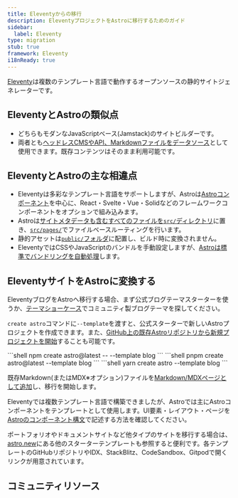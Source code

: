 ```yaml
---
title: Eleventyからの移行
description: EleventyプロジェクトをAstroに移行するためのガイド
sidebar:
  label: Eleventy
type: migration
stub: true
framework: Eleventy
i18nReady: true
---
```


[Eleventy](https://11ty.dev)は複数のテンプレート言語で動作するオープンソースの静的サイトジェネレーターです。

## EleventyとAstroの類似点

- どちらもモダンなJavaScriptベース(Jamstack)のサイトビルダーです。
- 両者とも[ヘッドレスCMSやAPI、Markdownファイルをデータソース](/ja/guides/data-fetching/)として使用できます。既存コンテンツはそのまま利用可能です。

## EleventyとAstroの主な相違点

- Eleventyは多彩なテンプレート言語をサポートしますが、Astroは[Astroコンポーネント](/ja/basics/astro-components/)を中心に、React・Svelte・Vue・Solidなどのフレームワークコンポーネントをオプションで組み込みます。
- Astroは[サイトメタデータも含むすべてのファイルを`src/`ディレクトリ](/ja/basics/project-structure/#src)に置き、[`src/pages/`](/ja/basics/astro-pages/)でファイルベースルーティングを行います。
- 静的アセットは[`public/`フォルダ](/ja/basics/project-structure/#public)に配置し、ビルド時に変換されません。
- EleventyではCSSやJavaScriptのバンドルを手動設定しますが、[Astroは標準でバンドリングを自動処理](/ja/concepts/why-astro/#簡単に使える)します。

## EleventyサイトをAstroに変換する

EleventyブログをAstroへ移行する場合、まず公式ブログテーマスターターを使うか、[テーマショーケース](https://astro.build/themes/)でコミュニティ製ブログテーマを探してください。

`create astro`コマンドに`--template`を渡すと、公式スターターで新しいAstroプロジェクトを作成できます。また、[GitHub上の既存Astroリポジトリから新規プロジェクトを開始](/ja/install-and-setup/)することも可能です。

<PackageManagerTabs>
    <Fragment slot="npm">
    ```shell
    npm create astro@latest -- --template blog
    ```
    </Fragment>
    <Fragment slot="pnpm">
    ```shell
    pnpm create astro@latest --template blog
    ```
    </Fragment>
    <Fragment slot="yarn">
    ```shell
    yarn create astro --template blog
    ```
    </Fragment>
</PackageManagerTabs>

既存Markdown(またはMDX※オプション)ファイルを[Markdown/MDXページとして追加](/ja/guides/markdown-content/)し、移行を開始します。

Eleventyでは複数テンプレート言語で構築できましたが、Astroでは主にAstroコンポーネントをテンプレートとして使用します。UI要素・レイアウト・ページを[Astroのコンポーネント構文](/ja/basics/astro-components/)で記述する方法を確認してください。

ポートフォリオやドキュメントサイトなど他タイプのサイトを移行する場合は、[astro.new](https://astro.new)にある他のスターターテンプレートも参照すると便利です。各テンプレートのGitHubリポジトリやIDX、StackBlitz、CodeSandbox、Gitpodで開くリンクが用意されています。

## コミュニティリソース

<CardGrid>
  <LinkCard title="This Site Is Now Built with Astro" href="https://aqandrew.com/blog/now-built-with-astro/" description="EleventyからAstroへ移行した理由。" />
  <LinkCard title="Website Rewrite: 2025" href="https://www.welchcanavan.com/posts/site-rewrite-2025/" />
</CardGrid>
